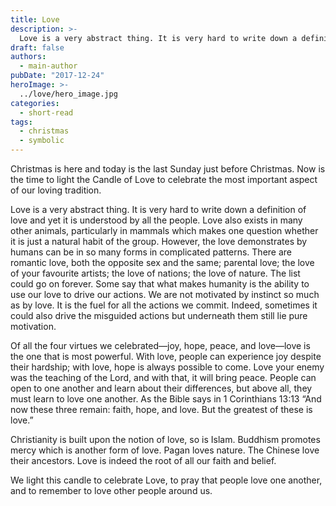 ```yaml
---
title: Love
description: >-
  Love is a very abstract thing. It is very hard to write down a definition of love and yet it is understood by all the people. Love is indeed the root of all our faith and belief.
draft: false
authors:
  - main-author
pubDate: "2017-12-24"
heroImage: >-
  ../love/hero_image.jpg
categories:
  - short-read
tags:
  - christmas
  - symbolic
---
```


Christmas is here and today is the last Sunday just before Christmas. Now is the time to light the Candle of Love to celebrate the most important aspect of our loving tradition.

Love is a very abstract thing. It is very hard to write down a definition of love and yet it is understood by all the people. Love also exists in many other animals, particularly in mammals which makes one question whether it is just a natural habit of the group. However, the love demonstrates by humans can be in so many forms in complicated patterns. There are romantic love, both the opposite sex and the same; parental love; the love of your favourite artists; the love of nations; the love of nature. The list could go on forever. Some say that what makes humanity is the ability to use our love to drive our actions. We are not motivated by instinct so much as by love. It is the fuel for all the actions we commit. Indeed, sometimes it could also drive the misguided actions but underneath them still lie pure motivation.

Of all the four virtues we celebrated—joy, hope, peace, and love—love is the one that is most powerful. With love, people can experience joy despite their hardship; with love, hope is always possible to come. Love your enemy was the teaching of the Lord, and with that, it will bring peace. People can open to one another and learn about their differences, but above all, they must learn to love one another. As the Bible says in 1 Corinthians 13:13 “And now these three remain: faith, hope, and love. But the greatest of these is love.”

Christianity is built upon the notion of love, so is Islam. Buddhism promotes mercy which is another form of love. Pagan loves nature. The Chinese love their ancestors. Love is indeed the root of all our faith and belief.

We light this candle to celebrate Love, to pray that people love one another, and to remember to love other people around us.
